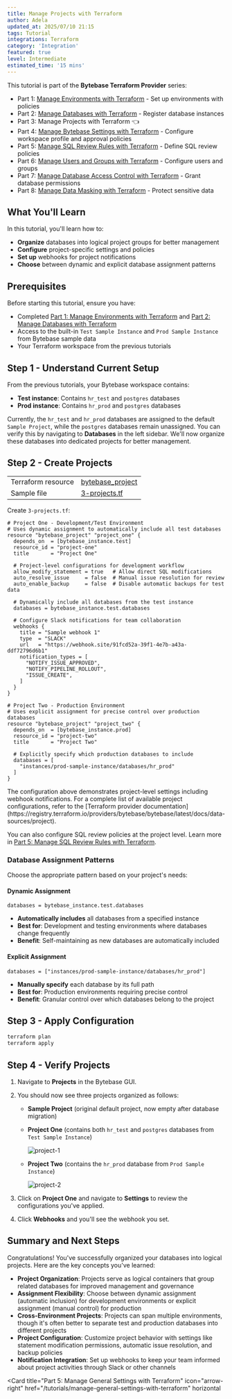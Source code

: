 ```yaml
---
title: Manage Projects with Terraform
author: Adela
updated_at: 2025/07/10 21:15
tags: Tutorial
integrations: Terraform
category: 'Integration'
featured: true
level: Intermediate
estimated_time: '15 mins'
---
```



This tutorial is part of the **Bytebase Terraform Provider** series:

- Part 1: [Manage Environments with Terraform](/tutorials/manage-environments-with-terraform) - Set up environments with policies
- Part 2: [Manage Databases with Terraform](/tutorials/manage-databases-with-terraform) - Register database instances
- Part 3: Manage Projects with Terraform 👈
- Part 4: [Manage Bytebase Settings with Terraform](/tutorials/manage-general-settings-with-terraform) - Configure workspace profile and approval policies
- Part 5: [Manage SQL Review Rules with Terraform](/tutorials/manage-sql-review-rules-with-terraform) - Define SQL review policies
- Part 6: [Manage Users and Groups with Terraform](/tutorials/manage-users-and-groups-with-terraform) - Configure users and groups
- Part 7: [Manage Database Access Control with Terraform](/tutorials/manage-database-access-control-with-terraform) - Grant database permissions
- Part 8: [Manage Data Masking with Terraform](/tutorials/manage-data-masking-with-terraform) - Protect sensitive data

<TerraformGitHubSample />

## What You'll Learn

In this tutorial, you'll learn how to:

- **Organize** databases into logical project groups for better management
- **Configure** project-specific settings and policies
- **Set up** webhooks for project notifications
- **Choose** between dynamic and explicit database assignment patterns

## Prerequisites

Before starting this tutorial, ensure you have:

- Completed [Part 1: Manage Environments with Terraform](/tutorials/manage-environments-with-terraform) and [Part 2: Manage Databases with Terraform](/tutorials/manage-databases-with-terraform)
- Access to the built-in `Test Sample Instance` and `Prod Sample Instance` from Bytebase sample data
- Your Terraform workspace from the previous tutorials

## Step 1 - Understand Current Setup

From the previous tutorials, your Bytebase workspace contains:

- **Test instance**: Contains `hr_test` and `postgres` databases
- **Prod instance**: Contains `hr_prod` and `postgres` databases

Currently, the `hr_test` and `hr_prod` databases are assigned to the default `Sample Project`, while the `postgres` databases remain unassigned. You can verify this by navigating to **Databases** in the left sidebar. We'll now organize these databases into dedicated projects for better management.

## Step 2 - Create Projects

|                       |                                                                                                                        |
| --------------------- | ---------------------------------------------------------------------------------------------------------------------- |
| Terraform resource    | [bytebase_project](https://registry.terraform.io/providers/bytebase/bytebase/latest/docs/resources/project)           |
| Sample file           | [3-projects.tf](https://github.com/bytebase/terraform-provider-bytebase/blob/main/tutorials/3-projects.tf)           |

Create `3-projects.tf`:

```hcl 3-projects.tf
# Project One - Development/Test Environment
# Uses dynamic assignment to automatically include all test databases
resource "bytebase_project" "project_one" {
  depends_on  = [bytebase_instance.test]
  resource_id = "project-one"
  title       = "Project One"

  # Project-level configurations for development workflow
  allow_modify_statement = true   # Allow direct SQL modifications
  auto_resolve_issue     = false  # Manual issue resolution for review
  auto_enable_backup     = false  # Disable automatic backups for test data

  # Dynamically include all databases from the test instance
  databases = bytebase_instance.test.databases

  # Configure Slack notifications for team collaboration
  webhooks {
    title = "Sample webhook 1"
    type  = "SLACK"
    url   = "https://webhook.site/91fcd52a-39f1-4e7b-a43a-ddf72796d6b1"
    notification_types = [
      "NOTIFY_ISSUE_APPROVED",
      "NOTIFY_PIPELINE_ROLLOUT",
      "ISSUE_CREATE",
    ]
  }
}

# Project Two - Production Environment  
# Uses explicit assignment for precise control over production databases
resource "bytebase_project" "project_two" {
  depends_on  = [bytebase_instance.prod]
  resource_id = "project-two"
  title       = "Project Two"

  # Explicitly specify which production databases to include
  databases = [
    "instances/prod-sample-instance/databases/hr_prod"
  ]
}
```

<Note>
The configuration above demonstrates project-level settings including webhook notifications. For a complete list of available project configurations, refer to the [Terraform provider documentation](https://registry.terraform.io/providers/bytebase/bytebase/latest/docs/data-sources/project).

  You can also configure SQL review policies at the project level. Learn more in [Part 5: Manage SQL Review Rules with Terraform](/tutorials/manage-sql-review-rules-with-terraform).
</Note>

### Database Assignment Patterns

Choose the appropriate pattern based on your project's needs:

#### Dynamic Assignment

```hcl
databases = bytebase_instance.test.databases
```

- **Automatically includes** all databases from a specified instance
- **Best for**: Development and testing environments where databases change frequently
- **Benefit**: Self-maintaining as new databases are automatically included

#### Explicit Assignment

```hcl
databases = ["instances/prod-sample-instance/databases/hr_prod"]
```

- **Manually specify** each database by its full path
- **Best for**: Production environments requiring precise control
- **Benefit**: Granular control over which databases belong to the project

## Step 3 - Apply Configuration

```bash
terraform plan
terraform apply
```

## Step 4 - Verify Projects

1. Navigate to **Projects** in the Bytebase GUI.

1. You should now see three projects organized as follows:

   - **Sample Project** (original default project, now empty after database migration)

   - **Project One** (contains both `hr_test` and `postgres` databases from `Test Sample Instance`)

     ![project-1](/content/docs/tutorials/manage-projects-with-terraform/bb-project-1.webp)

   - **Project Two** (contains the `hr_prod` database from `Prod Sample Instance`)

     ![project-2](/content/docs/tutorials/manage-projects-with-terraform/bb-project-2.webp)

1. Click on **Project One** and navigate to **Settings** to review the configurations you've applied.

1. Click **Webhooks** and you'll see the webhook you set.

## Summary and Next Steps

Congratulations! You've successfully organized your databases into logical projects. Here are the key concepts you've learned:

- **Project Organization**: Projects serve as logical containers that group related databases for improved management and governance
- **Assignment Flexibility**: Choose between dynamic assignment (automatic inclusion) for development environments or explicit assignment (manual control) for production
- **Cross-Environment Projects**: Projects can span multiple environments, though it's often better to separate test and production databases into different projects
- **Project Configuration**: Customize project behavior with settings like statement modification permissions, automatic issue resolution, and backup policies
- **Notification Integration**: Set up webhooks to keep your team informed about project activities through Slack or other channels

<Card
  title="Part 5: Manage General Settings with Terraform"
  icon="arrow-right"
  href="/tutorials/manage-general-settings-with-terraform"
  horizontal
></Card>

